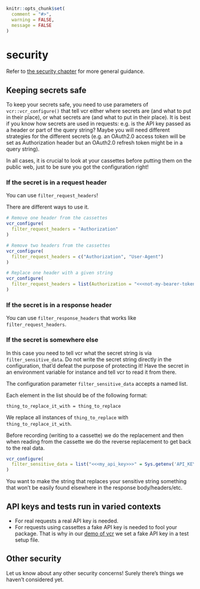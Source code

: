 ```r
knitr::opts_chunk$set(
  comment = "#>",
  warning = FALSE,
  message = FALSE
)
```


# security {#vcr-security}

Refer to [the security chapter](#security-chapter) for more general guidance.

## Keeping secrets safe {#api-keys-security}

To keep your secrets safe, you need to use parameters of `vcr::vcr_configure()` that tell vcr either where secrets are (and what to put in their place), or what secrets are (and what to put in their place).
It is best if you know how secrets are used in requests: e.g. is the API key passed as a header or part of the query string?
Maybe you will need different strategies for the different secrets (e.g. an OAuth2.0 access token will be set as Authorization header but an OAuth2.0 refresh token might be in a query string).

In all cases, it is crucial to look at your cassettes before putting them on the public web, just to be sure you got the configuration right!

### If the secret is in a request header

You can use `filter_request_headers`!

There are different ways to use it.

```r
# Remove one header from the cassettes
vcr_configure(
  filter_request_headers = "Authorization"
)

# Remove two headers from the cassettes
vcr_configure(
  filter_request_headers = c("Authorization", "User-Agent")
)

# Replace one header with a given string
vcr_configure(
  filter_request_headers = list(Authorization = "<<<not-my-bearer-token>>>")
)
```

### If the secret is in a response header

You can use `filter_response_headers` that works like `filter_request_headers`.

### If the secret is somewhere else

In this case you need to tell vcr what the secret string is via `filter_sensitive_data`. 
Do not write the secret string directly in the configuration, that'd defeat the purpose of protecting it!
Have the secret in an environment variable for instance and tell vcr to read it from there.

The configuration parameter `filter_sensitive_data` accepts a named list.

Each element in the list should be of the following format:

`thing_to_replace_it_with = thing_to_replace`

We replace all instances of `thing_to_replace` with `thing_to_replace_it_with`.

Before recording (writing to a cassette) we do the replacement and then when
reading from the cassette we do the reverse replacement to get back
to the real data.

```r
vcr_configure(
  filter_sensitive_data = list("<<<my_api_key>>>" = Sys.getenv('API_KEY'))
)
```

You want to make the string that replaces your sensitive string something that
won't be easily found elsewhere in the response body/headers/etc.

## API keys and tests run in varied contexts {#different-api-keys}

* For real requests a real API key is needed.
* For requests using cassettes a fake API key is needed to fool your package. That is 
why in our [demo of vcr](#vcr) we set a fake API key in a test setup file.

## Other security

Let us know about any other security concerns! Surely there's things we haven't
considered yet.

